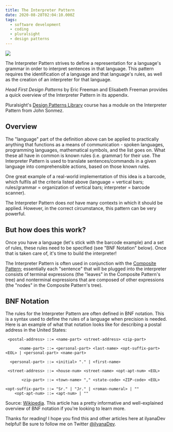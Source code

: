 ```yaml
---
title: The Interpreter Pattern
date: 2020-08-28T02:04:10.000Z
tags:
  - software development
  - coding
  - pluralsight
  - design patterns
---
```


![](interpreter-pattern.png)

The Interpreter Pattern strives to define a representation for a language's grammar in order to interpret sentences in that language. This pattern requires the identification of a language and that language's rules, as well as the creation of an interpreter for that language.

*Head First Design Patterns* by Eric Freeman and Elisabeth Freeman provides a quick overview of the Interpreter Pattern in its appendix.

Pluralsight's [Design Patterns Library](https://app.pluralsight.com/library/courses/patterns-library/table-of-contents) course has a module on the Interpreter Pattern from John Sonmez.

Overview
--

The "language" part of the definition above can be applied to practically anything that functions as a means of communication - spoken languages, programming languages, mathematical symbols, and the list goes on. What these all have in common is known rules (i.e. grammar) for their use. The Interpreter Pattern is used to translate sentences/commands in a given language into comprehensible actions, based on those known rules.

One great example of a real-world implementation of this idea is a barcode, which fulfils all the criteria listed above (language = vertical bars; rules/grammar = organization of vertical bars; interpreter = barcode scanner).

The Interpreter Pattern does *not* have many contexts in which it should be applied. However, in the correct circumstance, this pattern can be very powerful.

But how does this work?
--

Once you have a language (let's stick with the barcode example) and a set of rules, these rules need to be specified (see "BNF Notation" below). Once that is taken care of, it's time to build the interpreter!

The Interpreter Pattern is often used in conjunction with the [Composite Pattern](https://ilyana.dev/blog/2020-08-25-composite-pattern/); essentially each "sentence" that will be plugged into the interpreter consists of terminal expressions (the "leaves" in the Composite Pattern's tree) and nonterminal expressions that are composed of other expressions (the "nodes" in the Composite Pattern's tree).

BNF Notation
--

The rules for the Interpreter Pattern are often defined in BNF notation. This is a syntax used to define the rules of a language when precision is needed. Here is an example of what that notation looks like for describing a postal address in the United States:

```bnf
 <postal-address> ::= <name-part> <street-address> <zip-part>

      <name-part> ::= <personal-part> <last-name> <opt-suffix-part> <EOL> | <personal-part> <name-part>

  <personal-part> ::= <initial> "." | <first-name>

 <street-address> ::= <house-num> <street-name> <opt-apt-num> <EOL>

       <zip-part> ::= <town-name> "," <state-code> <ZIP-code> <EOL>

<opt-suffix-part> ::= "Sr." | "Jr." | <roman-numeral> | ""
    <opt-apt-num> ::= <apt-num> | ""
```

Source: [Wikipedia](https://en.wikipedia.org/wiki/Backus%E2%80%93Naur_form). This article has a pretty informative and well-explained overview of BNF notation if you're looking to learn more.

Thanks for reading! I hope you find this and other articles here at ilyanaDev helpful! Be sure to follow me on Twitter [@ilyanaDev](https://twitter.com/ilyanaDev).
